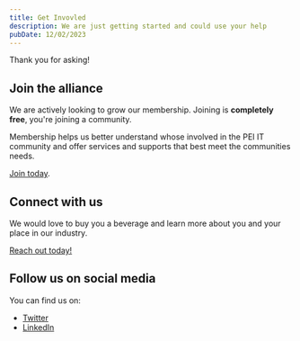 ```yaml
---
title: Get Invovled
description: We are just getting started and could use your help
pubDate: 12/02/2023
---
```

Thank you for asking! 

## Join the alliance

We are actively looking to grow our membership. Joining is **completely free**, you're joining a community.

Membership helps us better understand whose involved in the PEI IT community and offer services and supports that best meet the communities needs.

[<span href="#" data-drawer="join">Join today</span>](#).

## Connect with us

We would love to buy you a beverage and learn more about you and your place in our industry.

[Reach out today!](/contact)

## Follow us on social media

You can find us on:

- [Twitter](https://twitter.com/PEI_IT_Alliance)
- [LinkedIn](https://www.linkedin.com/company/pei-it-alliance/about/)

